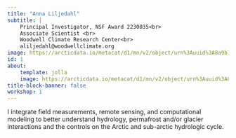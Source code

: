 ```yaml
---
title: "Anna Liljedahl"
subtitle: | 
    Principal Investigator, NSF Award 2230035<br>
    Associate Scientist <br> 
    Woodwell Climate Research Center<br>
    aliljedahl@woodwellclimate.org
image: https://arcticdata.io/metacat/d1/mn/v2/object/urn%3Auuid%3A8a9b7d67-a23c-4295-888a-6f3365d87b41
id: 1
about:
    template: jolla
    image: https://arcticdata.io/metacat/d1/mn/v2/object/urn%3Auuid%3A8a9b7d67-a23c-4295-888a-6f3365d87b41
title-block-banner: false
workshop: 1
---
```


I integrate field measurements, remote sensing, and computational modeling to better understand hydrology, permafrost and/or glacier interactions and the controls on the Arctic and sub-arctic hydrologic cycle.
